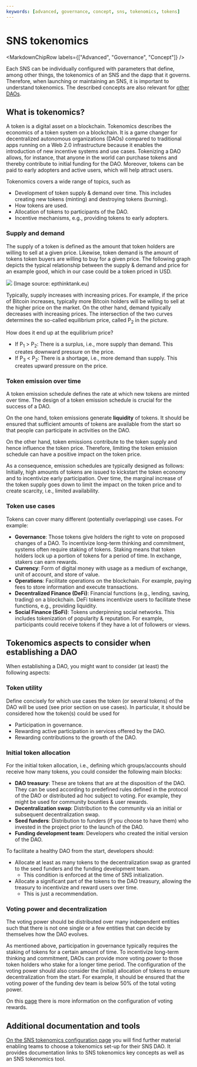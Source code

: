 ---
keywords: [advanced, governance, concept, sns, tokenomics, tokens]
---


# SNS tokenomics

<MarkdownChipRow labels={["Advanced", "Governance", "Concept"]} />

Each SNS can be individually configured with parameters that define, among other things, the tokenomics of an SNS and the dapp that it governs.
Therefore, when launching or maintaining an SNS, it is important to understand tokenomics.
The described concepts are also relevant for [other DAOs](../overview#dao-alternatives).

## What is tokenomics?
A token is a digital asset on a blockchain. Tokenomics describes the economics of a token system on a blockchain. It is a game changer for decentralized autonomous organizations (DAOs) compared to traditional apps running on a Web 2.0 infrastructure because it enables the introduction of new incentive systems and use cases. Tokenizing a DAO allows, for instance, that anyone in the world can purchase tokens and thereby contribute to initial funding for the DAO. Moreover, tokens can be paid to early adopters and active users, which will help attract users.

Tokenomics covers a wide range of topics, such as
- Development of token supply & demand over time. This includes creating new tokens (minting) and destroying tokens (burning).
- How tokens are used.
- Allocation of tokens to participants of the DAO.
- Incentive mechanisms, e.g., providing tokens to early adopters.

### Supply and demand
The supply of a token is defined as the amount that token holders are willing to sell at a given price. Likewise, token demand is the amount of tokens token buyers are willing to buy for a given price. The following graph depicts the typical relationship between the supply & demand and price for an example good, which in our case could be a token priced in USD.

![](./_attachments/graph_supply_demand.png)
(Image source: epthinktank.eu)

Typically, supply increases with increasing prices. For example, if the price of Bitcoin increases, typically more Bitcoin holders will be willing to sell at the higher price on the market. On the other hand, demand typically decreases with increasing prices. The intersection of the two curves determines the so-called equilibrium price, called P<sub>2</sub> in the picture.

How does it end up at the equilibrium price?
- If P<sub>1</sub> > P<sub>2</sub>: There is a surplus, i.e., more supply than demand. This creates downward pressure on the price.
- If P<sub>3</sub> < P<sub>2</sub>: There is a shortage, i.e., more demand than supply. This creates upward pressure on the price.
### Token emission over time
A token emission schedule defines the rate at which new tokens are minted over time. The design of a token emission schedule is crucial for the success of a DAO.

On the one hand, token emissions generate **liquidity** of tokens. It should be ensured that sufficient amounts of tokens are available from the start so that people can participate in activities on the DAO.

On the other hand, token emissions contribute to the token supply and hence influence the token price. Therefore, limiting the token emission schedule can have a positive impact on the token price.

As a consequence, emission schedules are typically designed as follows: Initially, high amounts of tokens are issued to kickstart the token economy and to incentivize early participation. Over time, the marginal increase of the token supply goes down to limit the impact on the token price and to create scarcity, i.e., limited availability.

### Token use cases
Tokens can cover many different (potentially overlapping) use cases. For example:

- **Governance**: Those tokens give holders the right to vote on proposed changes of a DAO.
To incentivize long-term thinking and commitment, systems often require staking of tokens. Staking means that token holders lock up a portion of tokens for a period of time. In exchange, stakers can earn rewards.
- **Currency**: Form of digital money with usage as a medium of exchange, unit of account, and store of value.
- **Operations**: Facilitate operations on the blockchain. For example, paying fees to store information and execute transactions.
- **Decentralized Finance (DeFi)**: Financial functions (e.g., lending, saving, trading) on a blockchain.
DeFi tokens incentivize users to facilitate these functions, e.g., providing liquidity.
- **Social Finance (SoFi)**: Tokens underpinning social networks. This includes tokenization of popularity & reputation. For example, participants could receive tokens if they have a lot of followers or views.


## Tokenomics aspects to consider when establishing a DAO
When establishing a DAO, you might want to consider (at least) the following aspects:

### Token utility
Define concisely for which use cases the token (or several tokens) of the DAO will be used (see prior section on use cases). In particular, it should be considered how the token(s) could be used for
- Participation in governance.
- Rewarding active participation in services offered by the DAO.
- Rewarding contributions to the growth of the DAO.

### Initial token allocation
For the initial token allocation, i.e., defining which groups/accounts should receive how many tokens, you could consider the following main blocks:

- **DAO treasury**: These are tokens that are at the disposition of the DAO. They can be used according to predefined rules defined in the protocol of the DAO or distributed ad hoc subject to voting. For example, they might be used for community bounties & user rewards.
- **Decentralization swap**: Distribution to the community via an initial or subsequent decentralization swap.
- **Seed funders**: Distribution to funders (if you choose to have them) who invested in the project prior to the launch of the DAO.
- **Funding development team**: Developers who created the initial version of the DAO.

To facilitate a healthy DAO from the start, developers should:
- Allocate at least as many tokens to the decentralization swap as granted to the seed funders and the funding development team.
    - This condition is enforced at the time of SNS initialization.
- Allocate a significant part of the tokens to the DAO treasury, allowing the treasury to incentivize and reward users over time.
    - This is just a recommendation.

### Voting power and decentralization
The voting power should be distributed over many independent entities such that there is not one single or a few entities that can decide by themselves how the DAO evolves.

As mentioned above, participation in governance typically requires the staking of tokens for a certain amount of time. To incentivize long-term thinking and commitment, DAOs can provide more voting power to those token holders who stake for a longer time period. The configuration of the voting power should also consider the (initial) allocation of tokens to ensure decentralization from the start. For example, it should be ensured that the voting power of the funding dev team is below 50% of the total voting power.

On this [page](rewards.mdx) there is more information on the configuration of voting rewards.

## Additional documentation and tools
[On the SNS tokenomics configuration page](https://wiki.internetcomputer.org/wiki/How-To:_SNS_tokenomics_configuration) you will find further material enabling teams to choose a tokenomics set-up for their SNS DAO. It provides documentation links to SNS tokenomics key concepts as well as an SNS tokenomics tool.